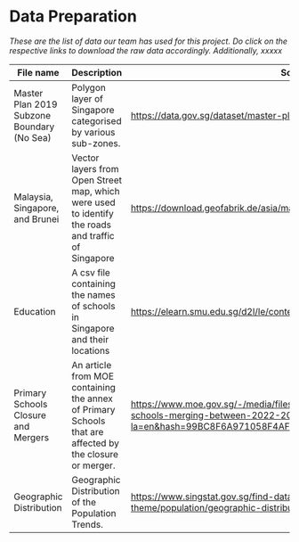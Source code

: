 # Data Preparation

*These are the list of data our team has used for this project. Do click on the respective links to download the raw data accordingly. Additionally, xxxxx*

+--------------------------------------------+---------------------------------------------------------------------------------------------------------+------------------------------------------------------------------------------------------------------------------------------------------------------------------------------------------------------------------------------------------------------------------------------------------------------------------------------------+
| File name                                  | Description                                                                                             | Source                                                                                                                                                                                                                                                                                                                             |
+============================================+=========================================================================================================+====================================================================================================================================================================================================================================================================================================================================+
| Master Plan 2019 Subzone Boundary (No Sea) | Polygon layer of Singapore categorised by various sub-zones.                                            | <https://data.gov.sg/dataset/master-plan-2019-subzone-boundary-no-sea>                                                                                                                                                                                                                                                             |
+--------------------------------------------+---------------------------------------------------------------------------------------------------------+------------------------------------------------------------------------------------------------------------------------------------------------------------------------------------------------------------------------------------------------------------------------------------------------------------------------------------+
| Malaysia, Singapore, and Brunei            | Vector layers from Open Street map, which were used to identify the roads and traffic of Singapore      | <https://download.geofabrik.de/asia/malaysia-singapore-brunei.html>                                                                                                                                                                                                                                                                |
+--------------------------------------------+---------------------------------------------------------------------------------------------------------+------------------------------------------------------------------------------------------------------------------------------------------------------------------------------------------------------------------------------------------------------------------------------------------------------------------------------------+
| Education                                  | A csv file containing the names of schools in Singapore and their locations                             | <https://elearn.smu.edu.sg/d2l/le/content/328735/viewContent/2047886/View>                                                                                                                                                                                                                                                         |
+--------------------------------------------+---------------------------------------------------------------------------------------------------------+------------------------------------------------------------------------------------------------------------------------------------------------------------------------------------------------------------------------------------------------------------------------------------------------------------------------------------+
| Primary Schools Closure and Mergers        | An article from MOE containing the annex of Primary Schools that are affected by the closure or merger. | [https://www.moe.gov.sg/-/media/files/news/press/2022/annex---names-of-schools-merging-between-2022-2025.ashx?la=en&hash=99BC8F6A971058F4AF09F1DEB1A16A1F0D9AB195](https://www.moe.gov.sg/-/media/files/news/press/2022/annex—names-of-schools-merging-between-2022-2025.ashx?la=en&hash=99BC8F6A971058F4AF09F1DEB1A16A1F0D9AB195) |
+--------------------------------------------+---------------------------------------------------------------------------------------------------------+------------------------------------------------------------------------------------------------------------------------------------------------------------------------------------------------------------------------------------------------------------------------------------------------------------------------------------+
| Geographic Distribution                    | Geographic Distribution of the Population Trends.                                                       | <https://www.singstat.gov.sg/find-data/search-by-theme/population/geographic-distribution/latest-data>                                                                                                                                                                                                                             |
+--------------------------------------------+---------------------------------------------------------------------------------------------------------+------------------------------------------------------------------------------------------------------------------------------------------------------------------------------------------------------------------------------------------------------------------------------------------------------------------------------------+
